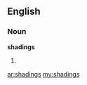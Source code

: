 ==English==

===Noun===
'''shadings'''

# {{plural of|[[shading]]}}

[[ar:shadings]]
[[my:shadings]]